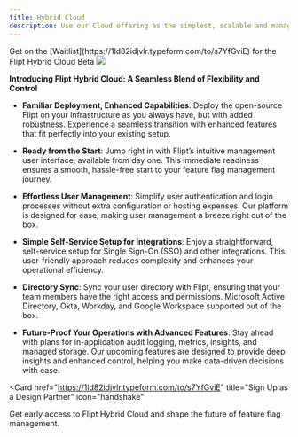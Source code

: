 ```yaml
---
title: Hybrid Cloud
description: Use our Cloud offering as the simplest, scalable and managed backend for running Flipt open-source on your infrastructure
---
```


<Check>
  Get on the [Waitlist](https://1ld82idjvlr.typeform.com/to/s7YfGviE) for the
  Flipt Hybrid Cloud Beta
</Check>

<Frame id="managed-hybrid">
  <img className="block h-128" src="/images/managed/hybrid.png" />
</Frame>

**Introducing Flipt Hybrid Cloud: A Seamless Blend of Flexibility and Control**

- **Familiar Deployment, Enhanced Capabilities**: Deploy the open-source Flipt on your infrastructure as you always have, but with added robustness. Experience a seamless transition with enhanced features that fit perfectly into your existing setup.

- **Ready from the Start**: Jump right in with Flipt’s intuitive management user interface, available from day one. This immediate readiness ensures a smooth, hassle-free start to your feature flag management journey.

- **Effortless User Management**: Simplify user authentication and login processes without extra configuration or hosting expenses. Our platform is designed for ease, making user management a breeze right out of the box.

- **Simple Self-Service Setup for Integrations**: Enjoy a straightforward, self-service setup for Single Sign-On (SSO) and other integrations. This user-friendly approach reduces complexity and enhances your operational efficiency.

- **Directory Sync**: Sync your user directory with Flipt, ensuring that your team members have the right access and permissions. Microsoft Active Directory, Okta, Workday, and Google Workspace supported out of the box.

- **Future-Proof Your Operations with Advanced Features**: Stay ahead with plans for in-application audit logging, metrics, insights, and managed storage. Our upcoming features are designed to provide deep insights and enhanced control, helping you make data-driven decisions with ease.

<Card
  href="https://1ld82idjvlr.typeform.com/to/s7YfGviE"
  title="Sign Up as a Design Partner"
  icon="handshake"
>
  Get early access to Flipt Hybrid Cloud and shape the future of feature flag
  management.
</Card>
